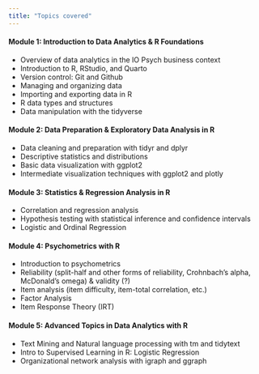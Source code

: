 ```yaml
---
title: "Topics covered"
---
```

#### Module 1: Introduction to Data Analytics & R Foundations
- Overview of data analytics in the IO Psych business context 
- Introduction to R, RStudio, and Quarto 
- Version control: Git and Github 
- Managing and organizing data 
- Importing and exporting data in R 
- R data types and structures 
- Data manipulation with the tidyverse 

#### Module 2: Data Preparation & Exploratory Data Analysis in R
- Data cleaning and preparation with tidyr and dplyr 
- Descriptive statistics and distributions 
- Basic data visualization with ggplot2 
- Intermediate visualization techniques with ggplot2 and plotly 

#### Module 3: Statistics & Regression Analysis in R
- Correlation and regression analysis 
- Hypothesis testing with statistical inference and confidence intervals 
- Logistic and Ordinal Regression 

#### Module 4: Psychometrics with R
- Introduction to psychometrics 
- Reliability (split-half and other forms of reliability, Crohnbach's alpha, McDonald's omega) & validity (?)
- Item analysis (item difficulty, item-total correlation, etc.) 
- Factor Analysis 
- Item Response Theory (IRT) 

#### Module 5: Advanced Topics in Data Analytics with R
- Text Mining and Natural language processing with tm and tidytext 
- Intro to Supervised Learning in R: Logistic Regression 
- Organizational network analysis with igraph and ggraph 
